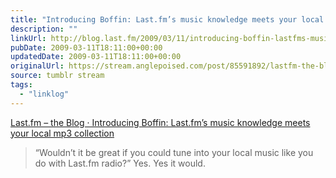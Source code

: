 ```yaml
---
title: "Introducing Boffin: Last.fm’s music knowledge meets your local mp3 collection"
description: ""
linkUrl: http://blog.last.fm/2009/03/11/introducing-boffin-lastfms-music-knowledge-meets-your-mp3-collection
pubDate: 2009-03-11T18:11:00+00:00
updatedDate: 2009-03-11T18:11:00+00:00
originalUrl: https://stream.anglepoised.com/post/85591892/lastfm-the-blog-introducing-boffin-lastfms
source: tumblr stream
tags:
  - "linklog"
---
```


[Last.fm – the Blog · Introducing Boffin: Last.fm&#8217;s music knowledge meets your local mp3 collection][1]

> &ldquo;Wouldn&rsquo;t it be great if you could tune into your local music like you do with Last.fm radio?&rdquo; Yes. Yes it would.

[1]: http://blog.last.fm/2009/03/11/introducing-boffin-lastfms-music-knowledge-meets-your-mp3-collection
